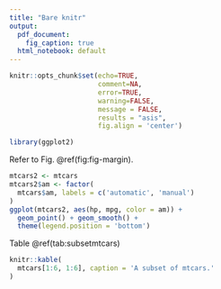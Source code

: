 ```yaml
---
title: "Bare knitr"
output:
  pdf_document: 
    fig_caption: true
  html_notebook: default
---
```


```r
knitr::opts_chunk$set(echo=TRUE, 
                      comment=NA, 
                      error=TRUE, 
                      warning=FALSE, 
                      message = FALSE, 
                      results = "asis",
                      fig.align = 'center')
```


```r
library(ggplot2)
```


Refer to Fig. \@ref(fig:fig-margin).


```r

mtcars2 <- mtcars
mtcars2$am <- factor(
  mtcars$am, labels = c('automatic', 'manual')
)
ggplot(mtcars2, aes(hp, mpg, color = am)) +
  geom_point() + geom_smooth() +
  theme(legend.position = 'bottom')
```

Table \@ref(tab:subsetmtcars)


```r
knitr::kable(
  mtcars[1:6, 1:6], caption = 'A subset of mtcars.'
)
```



```r

```

